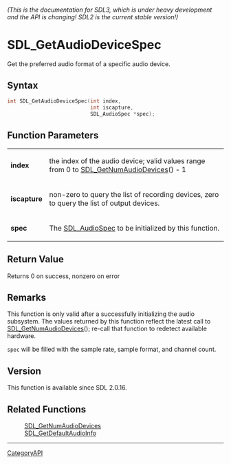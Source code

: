 ====== (This is the documentation for SDL3, which is under heavy development and the API is changing! SDL2 is the current stable version!) ======
= SDL_GetAudioDeviceSpec =

Get the preferred audio format of a specific audio device.

== Syntax ==

<syntaxhighlight lang='c'>
int SDL_GetAudioDeviceSpec(int index,
                           int iscapture,
                           SDL_AudioSpec *spec);
</syntaxhighlight>

== Function Parameters ==

{|
|'''index'''
|the index of the audio device; valid values range from 0 to [[SDL_GetNumAudioDevices]]() - 1
|-
|'''iscapture'''
|non-zero to query the list of recording devices, zero to query the list of output devices.
|-
|'''spec'''
|The [[SDL_AudioSpec]] to be initialized by this function.
|}

== Return Value ==

Returns 0 on success, nonzero on error

== Remarks ==

This function is only valid after a successfully initializing the audio
subsystem. The values returned by this function reflect the latest call to
[[SDL_GetNumAudioDevices]](); re-call that function to redetect available
hardware.

<code>spec</code> will be filled with the sample rate, sample format, and
channel count.

== Version ==

This function is available since SDL 2.0.16.

== Related Functions ==

:[[SDL_GetNumAudioDevices]]
:[[SDL_GetDefaultAudioInfo]]

----
[[CategoryAPI]]


